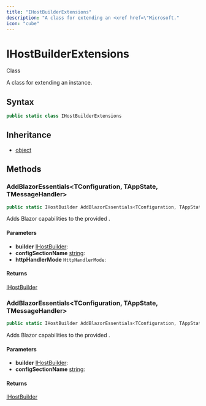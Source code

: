 ```yaml
---
title: "IHostBuilderExtensions"
description: "A class for extending an <xref href=\"Microsoft."
icon: "cube"
---
```


# IHostBuilderExtensions

<Badge variant="outline">Class</Badge>

A class for extending an <xref href="Microsoft.Extensions.Hosting.IHostBuilder" data-throw-if-not-resolved="false"></xref> instance.

## Syntax

```csharp
public static class IHostBuilderExtensions
```

## Inheritance

- [object](https://learn.microsoft.com/dotnet/api/system.object)

## Methods

### AddBlazorEssentials&lt;TConfiguration, TAppState, TMessageHandler&gt;

```csharp
public static IHostBuilder AddBlazorEssentials<TConfiguration, TAppState, TMessageHandler>(this IHostBuilder builder, string configSectionName, HttpHandlerMode httpHandlerMode) where TConfiguration : ConfigurationBase where TAppState : AppStateBase where TMessageHandler : DelegatingHandler
```

Adds Blazor capabilities to the provided <xref href="Microsoft.Extensions.Hosting.IHostBuilder" data-throw-if-not-resolved="false"></xref>.

#### Parameters

- **builder** [IHostBuilder](https://learn.microsoft.com/dotnet/api/microsoft.extensions.hosting.ihostbuilder): 
- **configSectionName** [string](https://learn.microsoft.com/dotnet/api/system.string): 
- **httpHandlerMode** ``HttpHandlerMode``: 

#### Returns

[IHostBuilder](https://learn.microsoft.com/dotnet/api/microsoft.extensions.hosting.ihostbuilder)

### AddBlazorEssentials&lt;TConfiguration, TAppState, TMessageHandler&gt;

```csharp
public static IHostBuilder AddBlazorEssentials<TConfiguration, TAppState, TMessageHandler>(this IHostBuilder builder, string configSectionName) where TConfiguration : ConfigurationBase where TAppState : AppStateBase where TMessageHandler : DelegatingHandler
```

Adds Blazor capabilities to the provided <xref href="Microsoft.Extensions.Hosting.IHostBuilder" data-throw-if-not-resolved="false"></xref>.

#### Parameters

- **builder** [IHostBuilder](https://learn.microsoft.com/dotnet/api/microsoft.extensions.hosting.ihostbuilder): 
- **configSectionName** [string](https://learn.microsoft.com/dotnet/api/system.string): 

#### Returns

[IHostBuilder](https://learn.microsoft.com/dotnet/api/microsoft.extensions.hosting.ihostbuilder)


